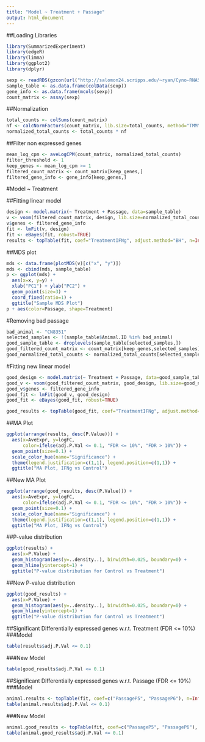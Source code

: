 ```yaml
---
title: "Model ~ Treatment + Passage"
output: html_document
---
```

##Loading Libraries
```r
library(SummarizedExperiment)
library(edgeR)
library(limma)
library(ggplot2)
library(dplyr)

sexp <- readRDS(gzcon(url("http://salomon24.scripps.edu/~ryan/Cyno-RNASeq-SummarizedExperiment.RDS")))
sample_table <- as.data.frame(colData(sexp))
gene_info <- as.data.frame(mcols(sexp))
count_matrix <- assay(sexp)
```

##Normalization
```r
total_counts <- colSums(count_matrix)
nf <- calcNormFactors(count_matrix, lib.size=total_counts, method="TMM")
normalized_total_counts <- total_counts * nf
```

##Filter non expressed genes
```r
mean_log_cpm <- aveLogCPM(count_matrix, normalized_total_counts)
filter_threshold <- 1
keep_genes <- mean_log_cpm >= 1
filtered_count_matrix <- count_matrix[keep_genes,]
filtered_gene_info <- gene_info[keep_genes,]
```

#Model ~ Treatment

##Fitting linear model
```r
design <- model.matrix(~ Treatment + Passage, data=sample_table)
v <- voom(filtered_count_matrix, design, lib.size=normalized_total_counts, plot=TRUE)
v$genes <- filtered_gene_info
fit <- lmFit(v, design)
fit <- eBayes(fit, robust=TRUE)
results <- topTable(fit, coef="TreatmentIFNg", adjust.method="BH", n=Inf)
```

##MDS plot
```r
mds <- data.frame(plotMDS(v)[c("x", "y")])
mds <- cbind(mds, sample_table)
p <- ggplot(mds) +
  aes(x=x, y=y) +
  xlab("PC1") + ylab("PC2") +
  geom_point(size=3) +
  coord_fixed(ratio=1) +
  ggtitle("Sample MDS Plot")
p + aes(color=Passage, shape=Treatment)
```

#Removing bad passage
```r
bad_animal <- "CN8351"
selected_samples <- !(sample_table$Animal.ID %in% bad_animal)
good_sample_table <- droplevels(sample_table[selected_samples,])
good_filtered_count_matrix <- count_matrix[keep_genes,selected_samples]
good_normalized_total_counts <- normalized_total_counts[selected_samples]
```

#Fitting new linear model
```r
good_design <- model.matrix(~ Treatment + Passage, data=good_sample_table)
good_v <- voom(good_filtered_count_matrix, good_design, lib.size=good_normalized_total_counts, plot=TRUE)
good_v$genes <- filtered_gene_info
good_fit <- lmFit(good_v, good_design)
good_fit <- eBayes(good_fit, robust=TRUE)

good_results <- topTable(good_fit, coef="TreatmentIFNg", adjust.method="BH", n=Inf)
```

##MA Plot
```r
ggplot(arrange(results, desc(P.Value))) +
  aes(x=AveExpr, y=logFC,
      color=ifelse(adj.P.Val <= 0.1, "FDR <= 10%", "FDR > 10%")) +
  geom_point(size=0.1) +
  scale_color_hue(name="Significance") +
  theme(legend.justification=c(1,1), legend.position=c(1,1)) +
  ggtitle("MA Plot, IFNg vs Control")
```

##New MA Plot
```r
ggplot(arrange(good_results, desc(P.Value))) +
  aes(x=AveExpr, y=logFC,
      color=ifelse(adj.P.Val <= 0.1, "FDR <= 10%", "FDR > 10%")) +
  geom_point(size=0.1) +
  scale_color_hue(name="Significance") +
  theme(legend.justification=c(1,1), legend.position=c(1,1)) +
  ggtitle("MA Plot, IFNg vs Control")
```

##P-value distribution
```r
ggplot(results) +
  aes(x=P.Value) +
  geom_histogram(aes(y=..density..), binwidth=0.025, boundary=0) +
  geom_hline(yintercept=1) +
  ggtitle("P-value distribution for Control vs Treatment")
```
##New P-value distribution
```r
ggplot(good_results) +
  aes(x=P.Value) +
  geom_histogram(aes(y=..density..), binwidth=0.025, boundary=0) +
  geom_hline(yintercept=1) +
  ggtitle("P-value distribution for Control vs Treatment")
```

##Significant Differentially expressed genes w.r.t. Treatment (FDR <= 10%)
###Model
```r
table(results$adj.P.Val <= 0.1)
```
###New Model
```r
table(good_results$adj.P.Val <= 0.1)
```

##Significant Differentially expressed genes w.r.t. Passage (FDR <= 10%)
###Model
```r
animal.results <- topTable(fit, coef=c("PassageP5", "PassageP6"), n=Inf)
table(animal.results$adj.P.Val <= 0.1)
```
###New Model
```r
animal.good_results <- topTable(fit, coef=c("PassageP5", "PassageP6"), n=Inf)
table(animal.good_results$adj.P.Val <= 0.1)
```